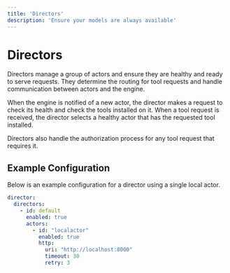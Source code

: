 ```yaml
---
title: 'Directors'
description: 'Ensure your models are always available'
---
```

# Directors

Directors manage a group of actors and ensure they are healthy and ready to serve requests.
They determine the routing for tool requests and handle communication between actors and the engine.

When the engine is notified of a new actor, the director makes a request to check its health and check the tools installed on it.
When a tool request is received, the director selects a healthy actor that has the requested tool installed.

Directors also handle the authorization process for any tool request that requires it.


## Example Configuration

Below is an example configuration for a director using a single local actor.

```yaml
director:
  directors:
    - id: default
      enabled: true
      actors:
        - id: "localactor"
          enabled: true
          http:
            uri: "http://localhost:8000"
            timeout: 30
            retry: 3
```